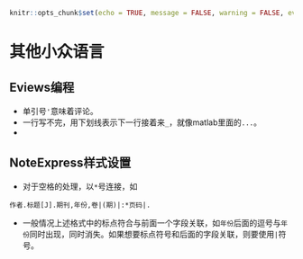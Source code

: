 ```r
knitr::opts_chunk$set(echo = TRUE, message = FALSE, warning = FALSE, eval = FALSE)
```
# 其他小众语言 {#Other}
## Eviews编程
- 单引号`'`意味着评论。
- 一行写不完，用下划线表示下一行接着来`_`，就像matlab里面的`...`。
- 


## NoteExpress样式设置
- 对于空格的处理，以`*`号连接，如
```
作者.标题[J].期刊,年份,卷|(期)|:*页码|.
```
- 一般情况上述格式中的标点符合与前面一个字段关联，如`年份`后面的逗号与`年份`同时出现，同时消失。如果想要标点符号和后面的字段关联，则要使用`|`符号。
